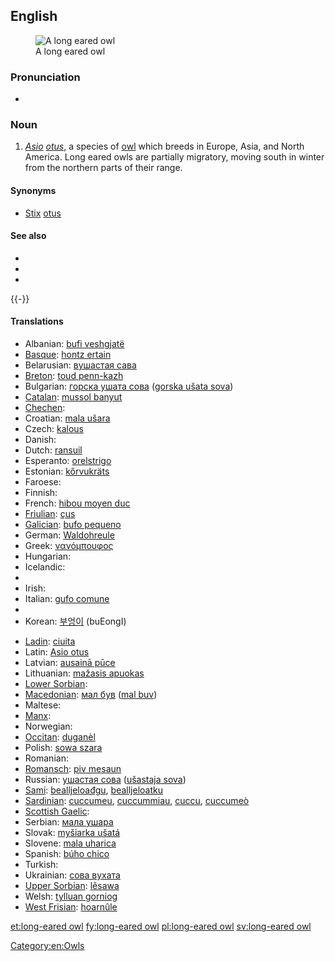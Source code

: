 ==English==
[[Image:CRW 2987.jpg|thumb|A long eared owl]]

===Pronunciation===
* {{a|UK}} {{IPA|/ˌlɒŋɪədˈaʊl/}}

===Noun===
{{en-noun|sg=[[long]]-[[eared]] [[owl]]}}

# ''[[Asio]] [[otus]]'', a species of [[owl]] which breeds in Europe, Asia, and North America. Long eared owls are partially migratory, moving south in winter from the northern parts of their range.

====Synonyms====
* [[Stix]] [[otus]] {{qualifier|former taxonomic name}}

====See also====
* {{pedia}}
* {{specieslite|Asio otus}}
* {{commonslite|Asio otus}}

{{-}}
====Translations====
{{trans-top|Asio otus}}
* Albanian: [[bufi veshgjatë]]
* [[Basque]]: [[hontz ertain]]
* Belarusian: [[вушастая сава]]
* [[Breton]]: [[toud penn-kazh]]
* Bulgarian: [[горска ушата сова]] ([[gorska ušata sova]])
* [[Catalan]]: [[mussol banyut]]
* [[Chechen]]: {{tø|ce|бухIа}}
* Croatian: [[mala ušara]]
* Czech: [[kalous]]
* Danish: {{t|da|skovhornugle}}
* Dutch: [[ransuil]] {{m}}
* Esperanto: [[orelstrigo]]
* Estonian: [[kőrvukräts]]
* Faroese: {{t|fo|kattúla}}
* Finnish: {{t-|fi|sarvipöllö}}
* French: [[hibou moyen duc]] {{m}}
* [[Friulian]]: [[çus]]
* [[Galician]]: [[bufo pequeno]]
* German: [[Waldohreule]] {{f}}
* Greek: [[νανόμπουφος]]
* Hungarian: {{t-|hu|erdei fülesbagoly}}
* Icelandic: {{t+|is|eyrugla}}
* {{trreq|id}}
* Irish: {{t-|ga|ceann cait|xs=Irish}}
* Italian: [[gufo comune]]
* {{trreq|ja}}
* Korean: [[부엉이]] (buEongI)
{{trans-mid}}
* [[Ladin]]: [[ciuita]]
* Latin: [[Asio otus]]
* Latvian: [[ausainā pūce]]
* Lithuanian: [[mažasis apuokas]]
* [[Lower Sorbian]]:
* [[Macedonian]]: [[мал був]] ([[mal buv]])
* Maltese: {{t-|mt|qattus|xs=Maltese}}
* [[Manx]]: {{t|gv|hullad eairkagh|f}}
* Norwegian: {{t|no|hornugle}}
* [[Occitan]]: [[duganèl]]
* Polish: [[sowa szara]]
* Romanian: {{t|ro|ciuf de pădure|m}}
* [[Romansch]]: [[piv mesaun]]
* Russian: [[ушастая сова]] ([[ušastaja sova]])
* [[Sami]]: [[bealljeloađgu]], [[bealljeloatku]]
* [[Sardinian]]: [[cuccumeu]], [[cuccummiau]], [[cuccu]], [[cuccumeò]]
* [[Scottish Gaelic]]: {{t|gd|comhachag-adharcach|f}}
* Serbian: [[мала ушара]]
* Slovak: [[myšiarka ušatá]]
* Slovene: [[mala uharica]]
* Spanish: [[búho chico]]
* Turkish: {{t+|tr|kulaklı orman baykuşu}}
* Ukrainian: [[сова вухата]]
* [[Upper Sorbian]]: [[lěsawa]]
* Welsh: [[tylluan gorniog]]
* [[West Frisian]]: [[hoarnûle]]
{{trans-bottom}}

[[Category:en:Owls]]

[[et:long-eared owl]]
[[fy:long-eared owl]]
[[pl:long-eared owl]]
[[sv:long-eared owl]]